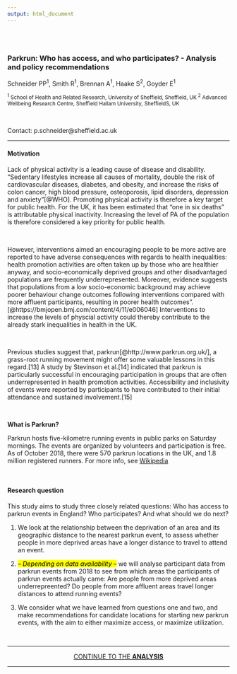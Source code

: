 ```yaml
---
output: html_document
---
```

<div class="row" style="padding-top: 30px;">
<div class="col-sm-10">

### **Parkrun: Who has access, and who participates? - Analysis and policy recommendations**

  Schneider PP^1^, Smith R^1^, Brennan A^1^, Haake S^2^, Goyder E^1^

<small>
  ^1^ School of Health and Related Research, University of Sheffield, Sheffield, UK 
  ^2^ Advanced Wellbeing Research Centre, Sheffield Hallam University, SheffieldS, UK
</small>

<br>

  Contact: p.schneider@sheffield.ac.uk

****

#### Motivation

  Lack of physical activity is a leading cause of disease and disability. "Sedentary lifestyles increase all causes of mortality, double the risk of cardiovascular diseases, diabetes, and obesity, and increase the risks of colon cancer, high blood pressure, osteoporosis, lipid disorders, depression and anxiety"[@WHO]. Promoting physical activity is therefore a key target for public health. For the UK, it has been estimated that "one in six deaths" is attributable physical inactivity. Increasing the level of PA of the population is therefore considered a key priority for public health.
  
  <br>

  However, interventions aimed an encouraging people to be more active are reported to have adverse consequences with regards to health inequalities: health promotion activities are often taken up by those who are healthier anyway, and socio-economically deprived groups and other disadvantaged populations are frequently underrepresented. Moreover, evidence suggests that populations from a low socio-economic background may achieve poorer behaviour change outcomes following interventions compared with more affluent participants, resulting in poorer health outcomes".[@https://bmjopen.bmj.com/content/4/11/e006046] Interventions to increase the levels of physcial activity could thereby contribute to the already stark inequalities in health in the UK.
  
  <br>

  Previous studies suggest that, parkrun[@http://www.parkrun.org.uk/], a grass-root running movement might offer some valuable lessons in this regard.[13] A study by Stevinson et al.[14] indicated that parkrun is particularly successful in encouraging participation in groups that are often underrepresented in health promotion activities. Accessibility and inclusivity of events were reported by participants to have contributed to their initial attendance and sustained involvement.[15]

<br>
<!-- blue text box -->
<div class="alert alert-info"> <strong>What is Parkrun?</strong> 
  
  Parkrun hosts five-kilometre running events in public parks on Saturday mornings. The events are organized by volunteers and participation is free. As of October 2018, there were 570 parkrun locations in the UK, and 1.8 million registered runners. For more info, see [Wikipedia](https://en.wikipedia.org/wiki/Parkrun) </div>
  
<br>
  
#### Research question
  
  This study aims to study three closely related questions: Who has access to parkrun events in England? Who participates? And what should we do next?
  
  1. We look at the relationship between the deprivation of an area and its geographic distance to the nearest parkrun event, to assess whether people in more deprived areas have a longer distance to travel to attend an event. 
  
  2. <mark>*-- Depending on data availability --*</mark> we will analyse participant data from parkrun events from 2018 to see from which areas the participants of parkrun events actually came: Are people from more deprived areas underrepreented? Do people from more affluent areas travel longer distances to attend running events? 
  
  3. We consider what we have learned from questions one and two, and make recommendations for candidate locations for starting new parkrun events, with the aim to either maximize access, or maximize utilization.

  <br>


****
  
  

<center> [CONTINUE TO THE **ANALYSIS**](access_analysis.html) </center>


****
  
  <br>




